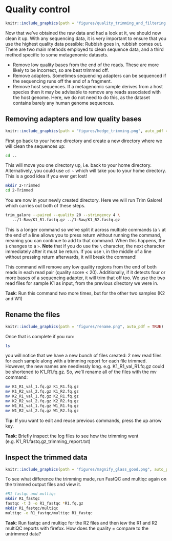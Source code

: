 # Quality control
```r
knitr::include_graphics(path = "figures/quality_trimming_and_filtering.png", auto_pdf = TRUE)
``` 

Now that we've obtained the raw data and had a look at it, we should now clean it up. With any sequencing data, it is very important to ensure that you use the highest quality data possible: Rubbish goes in, rubbish comes out. There are two main methods employed to clean sequence data, and a third method specific to some metagenomic datasets.

- Remove low quality bases from the end of the reads. These are more likely to be incorrect, so are best trimmed off.
- Remove adapters. Sometimes sequencing adapters can be sequenced if the sequencing runs off the end of a fragment. 
- Remove host sequences. If a metagenomic sample derives from a host species then it may be advisable to remove any reads associated with the host genome. Here, we do not need to do this, as the dataset contains barely any human genome sequences.

## Removing adapters and low quality bases
```r
knitr::include_graphics(path = "figures/hedge_trimming.png", auto_pdf = TRUE)
``` 

First go back to your home directory and create a new directory where we will clean the sequences up:

```bash
cd ..
```

This will move you one directory up, i.e. back to your home directory. Alternatively, you could use `cd ~` which will take you to your home directory. This is a good idea if you ever get lost!

```bash
mkdir 2-Trimmed
cd 2-Trimmed
```

You are now in your newly created directory. Here we will run Trim Galore! which carries out both of these steps.

```bash
trim_galore --paired --quality 20 --stringency 4 \
   ../1-Raw/K1_R1.fastq.gz ../1-Raw/K1_R2.fastq.gz
```

This is a longer command so we've split it across multiple commands (a `\` at the end of a line allows you to press return without running the command, meaning you can continue to add to that command. When this happens, the `$` changes to a `>`. __Note__ that if you do use the `\` character, the next character immediately after it must be return. If you use `\` in the middle of a line without pressing return afterwards, it will break the command!

This command will remove any low quality regions from the end of both reads in each read pair (quality score < 20). Additionally, if it detects four or more bases of a sequencing adapter, it will trim that off too. We use the two read files for sample K1 as input, from the previous directory we were in.

__Task__: Run this command two more times, but for the other two samples (K2 and W1)

## Rename the files
```r
knitr::include_graphics(path = "figures/rename.png", auto_pdf = TRUE)
``` 

Once that is complete if you run:

```bash
ls
```

you will notice that we have a new bunch of files created: 2 new read files for each sample along with a trimming report for each file trimmed. However, the new names are needlessly long. e.g. K1_R1_val_R1.fq.gz could be shortened to K1_R1.fq.gz. So, we'll rename all of the files with the mv command:

```bash
mv K1_R1_val_1.fq.gz K1_R1.fq.gz
mv K1_R2_val_2.fq.gz K1_R2.fq.gz
mv K2_R1_val_1.fq.gz K2_R1.fq.gz
mv K2_R2_val_2.fq.gz K2_R2.fq.gz
mv W1_R1_val_1.fq.gz W1_R1.fq.gz
mv W1_R2_val_2.fq.gz W1_R2.fq.gz
```

__Tip__: If you want to edit and reuse previous commands, press the up arrow key.

__Task__: Briefly inspect the log files to see how the trimming went (e.g. K1_R1.fastq.gz_trimming_report.txt)

## Inspect the trimmed data
```r
knitr::include_graphics(path = "figures/magnify_glass_good.png", auto_pdf = TRUE)
``` 

To see what difference the trimming made, run FastQC and multiqc again on the trimmed output files and view it. 

```bash
#R1 fastqc and multiqc
mkdir R1_fastqc
fastqc -t 3 -o R1_fastqc *R1.fq.gz
mkdir R1_fastqc/multiqc
multiqc -o R1_fastqc/multiqc R1_fastqc
```

__Task__: Run fastqc and multiqc for the R2 files and then iew the R1 and R2 multiQC reports with firefox. How does the quality =  compare to the untrimmed data?